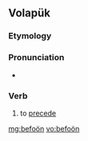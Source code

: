 ==Volapük==

===Etymology===
{{prefix|be|foön|lang=vo}}

===Pronunciation===
* {{IPA|/befoˈøn/|lang=vo}}

===Verb===
{{head|vo|verb}}

# to [[precede]]

[[mg:befoön]]
[[vo:befoön]]